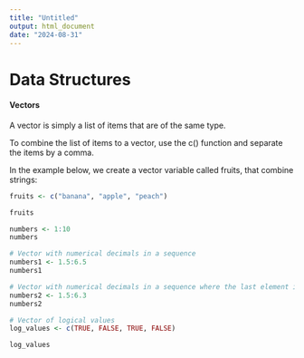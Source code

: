```yaml
---
title: "Untitled"
output: html_document
date: "2024-08-31"
---
```


# Data Structures

#### Vectors

A vector is simply a list of items that are of the same type.

To combine the list of items to a vector, use the c() function and separate the items by a comma.

In the example below, we create a vector variable called fruits, that combine strings:
```r
fruits <- c("banana", "apple", "peach")

fruits
```
```r
numbers <- 1:10
numbers
```
```r
# Vector with numerical decimals in a sequence
numbers1 <- 1.5:6.5
numbers1

# Vector with numerical decimals in a sequence where the last element is not used
numbers2 <- 1.5:6.3
numbers2
```
```r
# Vector of logical values
log_values <- c(TRUE, FALSE, TRUE, FALSE)

log_values
```

